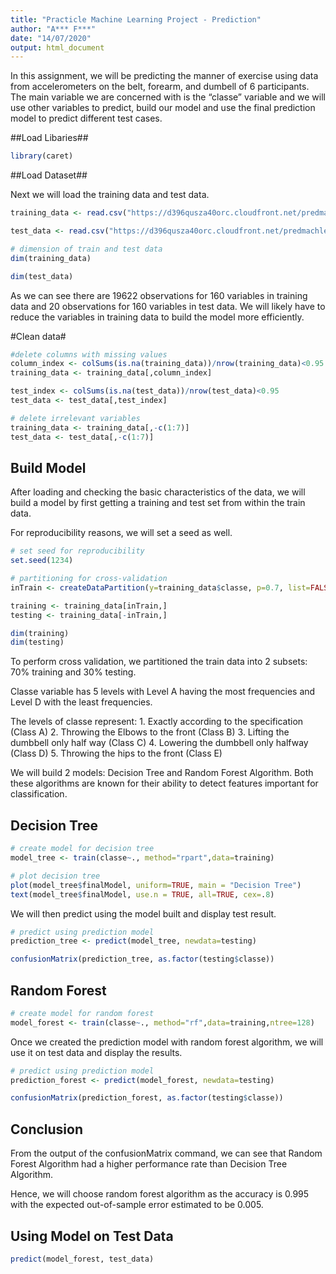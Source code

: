 ---
title: "Practicle Machine Learning Project - Prediction"
author: "A*** F***"
date: "14/07/2020"
output: html_document
---

In this assignment, we will be predicting the manner of exercise using data from accelerometers on the belt, forearm, and dumbell of 6 participants. The main variable we are concerned with is the "classe" variable and we will use other variables to predict, build our model and use the final prediction model to predict different test cases. 

##Load Libaries##

```{r Library, echo = FALSE}
library(caret)

```

##Load Dataset## 

Next we will load the training data and test data. 

```{r load,echo=TRUE}
training_data <- read.csv("https://d396qusza40orc.cloudfront.net/predmachlearn/pml-training.csv",header=TRUE, na.strings=c("NA","#DIV/0!",""))

test_data <- read.csv("https://d396qusza40orc.cloudfront.net/predmachlearn/pml-testing.csv", header=TRUE,na.strings=c("NA","#DIV/0!",""))

```

```{r column name, echo = TRUE}
# dimension of train and test data 
dim(training_data)

dim(test_data)
```

As we can see there are 19622 observations for 160 variables in training data and 20 observations for 160 variables in test data. We will likely have to reduce the variables in training data to build the model more efficiently. 

#Clean data# 

```{r clean data,echo = TRUE}

#delete columns with missing values 
column_index <- colSums(is.na(training_data))/nrow(training_data)<0.95
training_data <- training_data[,column_index]

test_index <- colSums(is.na(test_data))/nrow(test_data)<0.95
test_data <- test_data[,test_index]

# delete irrelevant variables 
training_data <- training_data[,-c(1:7)]
test_data <- test_data[,-c(1:7)]
```

## Build Model ## 

After loading and checking the basic characteristics of the data, we will build a model by first getting a training and test set from within the train data. 

For reproducibility reasons, we will set a seed as well. 

```{r subset,echo = TRUE}
# set seed for reproducibility
set.seed(1234)

# partitioning for cross-validation
inTrain <- createDataPartition(y=training_data$classe, p=0.7, list=FALSE)

training <- training_data[inTrain,]
testing <- training_data[-inTrain,]

dim(training)
dim(testing)

```

To perform cross validation, we partitioned the train data into 2 subsets: 70% training and 30% testing. 

Classe variable has 5 levels with Level A having the most frequencies and Level D with the least frequencies. 

The levels of classe represent:
1. Exactly according to the specification (Class A)
2. Throwing the Elbows to the front (Class B) 
3. Lifting the dumbbell only half way (Class C)
4. Lowering the dumbbell only halfway (Class D) 
5. Throwing the hips to the front (Class E) 

We will build 2 models: Decision Tree and Random Forest Algorithm. Both these algorithms are known for their ability to detect features important for classification. 

## Decision Tree ## 

```{r decision tree, echo = TRUE}
# create model for decision tree 
model_tree <- train(classe~., method="rpart",data=training)

# plot decision tree 
plot(model_tree$finalModel, uniform=TRUE, main = "Decision Tree")
text(model_tree$finalModel, use.n = TRUE, all=TRUE, cex=.8)
```

We will then predict using the model built and display test result.

```{r result, echo = TRUE}
# predict using prediction model 
prediction_tree <- predict(model_tree, newdata=testing)

confusionMatrix(prediction_tree, as.factor(testing$classe))
```

## Random Forest ## 

```{r random forest, echo = TRUE} 
# create model for random forest 
model_forest <- train(classe~., method="rf",data=training,ntree=128)

```

Once we created the prediction model with random forest algorithm, we will use it on test data and display the results.

```{r forest result, echo = TRUE}
# predict using prediction model
prediction_forest <- predict(model_forest, newdata=testing)

confusionMatrix(prediction_forest, as.factor(testing$classe))
```

## Conclusion ##

From the output of the confusionMatrix command, we can see that Random Forest Algorithm had a higher performance rate than Decision Tree Algorithm. 

Hence, we will choose random forest algorithm as the accuracy is 0.995 with the expected out-of-sample error estimated to be 0.005. 

## Using Model on Test Data ## 

```{r test data, echo = TRUE}
predict(model_forest, test_data)
```


